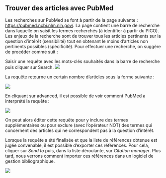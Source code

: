 ## Trouver des articles avec PubMed

Les recherches sur PubMed se font à partir de la page suivante : [https://pubmed.ncbi.nlm.nih.gov/](https://pubmed.ncbi.nlm.nih.gov/). La page contient une barre de recherche dans laquelle on saisit les termes recherchés (à identifier à partir du PICO). Les enjeux de la recherche sont de trouver tous les articles pertinents sur la question d’intérêt (sensibilité) tout en obtenant le moins d’articles non pertinents possibles (spécificité). Pour effectuer une recherche, on suggère de procéder comme suit :

Saisir une requête avec les mots-clés souhaités dans la barre de recherche puis cliquer sur Search.
![](figs/PubMed_search_bar.png)

La requête retourne un certain nombre d’articles sous la forme suivante :

![](figs/PubMed_simple_query_result.png)

En cliquant sur advanced, il est possible de voir comment PubMed a interprété la requête :

![](figs/PubMed_advanced_query_result.png)

On peut alors éditer cette requête pour y inclure des termes supplémentaires ou pour exclure (avec l’opérateur NOT) des termes qui concernent des articles qui ne correspondent pas à la question d’intérêt.

Lorsque la requête a été finalisée et que la liste de références obtenue est jugée convenable, il est possible d’exporter ces références. Pour cela, cliquer sur *Send to* puis, dans la liste déroulante, sur *Citation manager*. Plus tard, nous verrons comment importer ces références dans un logiciel de gestion bibliographique.

![](figs/PubMed_export.png)

